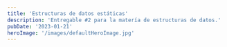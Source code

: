```yaml
---
title: 'Estructuras de datos estáticas'
description: 'Entregable #2 para la matería de estructuras de datos.'
pubDate: '2023-01-21'
heroImage: '/images/defaultHeroImage.jpg'
---
```



<Title title="Lista de Contenido" size="4xl" center={true} />

<ContentList />

<section class="content gap-2 flex flex-col" data-section-title="Lista" id="list">
  <Title title="Lista estática" size="2xl" center={true} />

  <Title title="Actividad de clase - Lista estática" size="2xl" />

  El alumno deberá ingresar una serie de elementos en una lista estática y aplicará las siguientes operaciónes: insersión, recorrido, búsqueda, eliminación, ordenación mezcla. utilizando el lenguaje de programación python.

  <Title title="Planteamiento" size="2xl" />

  En este programa me base en un supermercado, donde la persona tiene un carrito de compras donde va depositando los productos.

  <Title title="Operaciones" size="2xl" />

  <section class="grid grid-cols-2 max-sm:grid-cols-1 gap-4 my-4 items-start" id="operations">
    <Operation 
      title="Inserción" 
      description="Para insertar un elemento dentro de una lista, lo primero que necesitamos es una lista, por lo que, observando el editor de código debajo de este texto, en la línea 8, podemos observar una lista definida de nombre <kbd>shopping_list</kbd>.#

      Para posteriormente en la función insertar preguntar al usuario que producto desea incluir en su lista, luego insertar ese producto a la lista utilizando el metodo <kbd>append</kbd>.#

      Por último se muestra la lista de compras al usuario (en mi caso la lista ya se encuentra llena, por lo que, habrá más contenido que el que se inserto.#"
      codeURL='../code/JAMZ-TDA-ListaEstatica.py'
      desiredLine={12}
      client:load
    />

    <Operation 
      title="Recorrido" 
      description="Para la funcionalidad de recorrido, utilice un bucle for, donde obtuve el valor y el índice de este dentro de la lista, podemos observarlo en la línea <kbd>18</kbd> del código en el editor.#
      
      Por ejemplo, el programa dice lo siguiente <kbd>El producto (producto)</kbd> se encuentra en la posición <kbd>(posición)</kbd> de la lista.#

      Ahora con algo más real sería: <kbd>El producto Pasta de dientes se encuentra en la posición 12 de la lista.</kbd>"
      codeURL='../code/JAMZ-TDA-ListaEstatica.py'
      desiredLine={50}
      client:load
    />

    <Operation 
      title="Búsqueda"
      description="Para este caso en particular, existen dos opciones de búsqueda: por índice y por valor. En mi implementación, opté por la búsqueda por valor, ya que utilizo strings.#

      Nuestro programa solicita al usuario el nombre de un producto para buscarlo dentro de su lista de compras. Si encuentra el producto, el resultado es: <kbd>El producto {producto} existe en la lista con índice {índice}.</kbd>

      Un ejemplo práctico sería: <kbd>El producto Pollo existe en el índice 4 de la lista.</kbd>"
      codeURL='../code/JAMZ-TDA-ListaEstatica.py'
      desiredLine={65}
      client:load
    />

    <Operation 
      title="Eliminación"
      description="El programa muestra primero la lista de compras actual, posteriormente pregunta al usuario si necesita eliminar un producto.#
      Después de esto, el programa esperara 5 segundos imprimiendo el caracter <kbd>.</kbd>, y por último se confirmará si se elimino.#
      De hecho el método <kbd>remove</kbd> permite remover un elemento de la lista. En mi caso utiliznando <kbd>valor/índice</kbd>.#"
      codeURL='../code/JAMZ-TDA-ListaEstatica.py'
      desiredLine={83}
      client:load
    />

    <Operation 
      title="Ordenación"
      description="El programa informa al usuario que la lista se va a ordenar y ejecuta el método <kbd>sort</kbd>. Dado que la lista contiene valores de tipo string, la ordenación se realiza alfabéticamente.
      Después, se imprime la lista ordenada alfabéticamente, destacando cada elemento con colores diferentes."
      codeURL='../code/JAMZ-TDA-ListaEstatica.py'
      desiredLine={112}
      client:load
    />

    <Operation 
      title="Mezcla"
      description="Antes de finalizar el programa, se realiza una mezcla de la lista de compras del usuario. La mezcla cambia los índices de todos los productos insertados anteriormente.

      ¿Cómo se logra esto? Una forma sencilla de realizar la mezcla es utilizando la función <kbd>shuffle</kbd> de la librería <kbd>random</kbd>.

      El resultado es que al usuario se le muestra una lista de productos para comprar desordenada."
      codeURL='../code/JAMZ-TDA-ListaEstatica.py'
      desiredLine={130}
      client:load
    />

  </section>

  <Title
    title="Previsualización y descarga del código (completo)"
    size="2xl"
    center={true}
  />

  <Info
    content="El código tiene como dependencia la libreria <kbd>colorama</kbd>, si el programa falla al ejecutarse, puedes instalar la libreria utilizando el siguiente comando: <kbd>pip install colorama</kbd>."
    additionalStyleClasses="bg-[#faebd7] rounded-md text-red-500"
  />

  <a download={"JAMZ-TDA-ListaEstatica.py"} href="/code/JAMZ-TDA-ListaEstatica.py" class="flex rounded-md bg-primary-100 p-2 w-fit items-center gap-2 text-lg" type="button">
    Descargar código
    <span class="fas fa-download"></span>
  </a>
  
  <Title title="Capturas de ejecución" size="2xl" />
  
  <section class="grid grid-cols-2 max-sm:grid-cols-1 gap-4 my-4 items-start">
    <Capture title="Inserción" content='El programa pregunta al usuario, que producto desea añadir a su lista de compras.' imageURL='/images/Insercion.png' />
    <Capture title="Recorrido" content='El programa le muestra al usuario su lista de compras actualizada elemento por elemento.' imageURL='/images/Recorrer.png' />
    <Capture title="Búsqueda" content='Pregunta al usuario el nombre de un objeto para buscarlo en la lista de compras, si encuentra el objeto retornara el indice donde se encuentra este, caso contario emite un mensaje.' imageURL='/images/Busqueda.png' />
    <Capture title="Eliminación" content='El usuario puede eliminar un elemento de su lista utilizando su nombre, nuevamente si no existe se le hará saber al usuario.' imageURL='/images/Eliminar.png' />
    <Capture title="Ordenamiento" content='El programa ordena la lista de compras en orden alfabetico para posteriormente mostrar.' imageURL='/images/Ordenar.png' />
    <Capture title="Mezcla" content='Nuevamente, para mezclar utilizamos la funcion suffle de la libreria random, esta funcion recibe una lista como parámetro, y modifica la lista moviendo los elementos de forma aleatoria, luego el programa muestra la mezcla al usuario.' imageURL='/images/Mezcla.png' />
  </section>

  <Title title="Referencias" size="4xl" />

  <section class="flex flex-col gap-2">
    <Reference
      text="UA2-TDA Estáticas Recuperado 1 de febrero de 2023, de"
      url="https://sites.google.com/academicos.udg.mx/drlizcano/il354-estructura-datos/ua2-tda-est%C3%A1ticas?authuser=0"
    />
  </section>
</section>

<section class="content gap-2 flex flex-col" data-section-title="Pila" id="Pile">
  <Title title="Pila estática" size="2xl" center={true} />

  <Title title="Actividad de clase - Pila estática" size="2xl" />

  El alumno deberá ingresar una serie de elementos en una TDA pila estática y se aplicará las sigueintes operaciones utilizando el lenguaje de Python.

  <Title title="Planteamiento" size="2xl" />

  Una persona tiene diferentes cantidades de dinero en su bolsillo, cartera y su cuenta de banco por lo que al querrer depositar/retirar dinero entre cuentas/lugar donde este el dinero.

  <Title title="Operaciones" size="2xl" />

  <section class="grid grid-cols-2 max-sm:grid-cols-1 gap-4 my-4 items-start">
    <Operation 
      title="Inserción" 
      description="La operación consta en utilizar dos pilas con nombres 
        <kbd>DinerEnCuenta</kbd> y <kbd>DineroEnCartera</kbd> al 
        usuario le es mostrado el dinero disponible en las dos pilas.#
        Cuenta con validaciones en caso de no encontrar una cantidad dada o dar como un número no válido o string.#
        Para el proceso de insersión se pregunta al usuario cuanto se va a depositar al banco, posteriormente.# Utilizando un <kbd>for in</kbd>
        se recorre cada elemento disponible en la pila, donde es comprobado si la cantidad en la pila actual es igual a la que se va a depositar, se remueve ese dinero de la pila <kbd>DineroEnCartera</kbd> para insertarlo en <kbd>DineroEnCuenta</kbd>"
      codeURL='../code/JAMZ-TDA-PilaEstatica.py'
      desiredLine={24}
      client:load
    />
    
    <Operation 
      title="Recorrido" 
      description="Para implementar el recorrido, utilice la pila <kbd>DineroEnCartera</kbd>.#
      Mediante la ejecución de un bucle while ejecuté la operación (método) <kbd>pop</kbd>.#
      Esto con la finalidad de sacar el último elemento de la pila, posteriormente guardando este valor
      en una variable llamada <kbd>dinero</kbd>, en una pila auxiliar, para después imprimir el/los valor(es) 
      al usuario junto con el total de dinero en la cartera."
      codeURL='../code/JAMZ-TDA-PilaEstatica.py'
      desiredLine={80}
      client:load
    />
    
    <Operation 
      title="Búsqueda" 
      description="Utilizando la enumeración en un for, esto para obtener el elemento y el índice de la posición
      dinero en la pila <kbd>DineroEnCuenta</kbd>.#
      
      El criterio de búsqueda utilizado fue preguntar al usuario la cantidad de dinero a buscar, para posteriormente 
      mostrarle si está, se encuentra disponible.#
      
      Una vez hecho esto, el programa comprueba si el dinero es el mismo que la canitdad buscada."
      codeURL='../code/JAMZ-TDA-PilaEstatica.py'
      desiredLine={113}
      client:load
    />
    
    <Operation 
      title="Eliminación" 
      description="Para este proceso, concebido como retirar dinero del banco, consiste en sacar de la pila
      la cantidad deseada a retirar por el usuario.#
      
      Para este proceso declare una variable auxiliar, antes validando la entrada, además de los fondos disponibles.#
      
      Para concretar la transacción utilice un bucle <kbd>for in</kbd> utilizando las variables <kbd>DineroEnCuenta</kbd>, esta es la pila de la cual se retira el dinero, para insertar la cantidad deseada (encontrada) en la 'cartera', utilizando el método <kbd>append()</kbd>."
      codeURL='../code/JAMZ-TDA-PilaEstatica.py'
      desiredLine={149}
      client:load
    />
    
    <Operation 
      title="Ordenación" 
      description="Esto fue logrado mediante la utilización del método <kbd>sort</kbd> disponible para esta estructura de datos.#
      
      Ordenando las cantidades de menor a mayor"
      codeURL='../code/JAMZ-TDA-PilaEstatica.py'
      desiredLine={199}
      client:load
    />

    <Operation 
      title="Mezcla" 
      description="Para desordenar el dinero las cantidades disponbles en <kbd>DineroEnCartera</kbd> y en <kbd>DineroEnCuenta</kbd>
      utilice el método <kbd>suffle()</kbd> importado desde <kbd>random</kbd>."
      codeURL='../code/JAMZ-TDA-PilaEstatica.py'
      desiredLine={219}
      client:load
    />

  </section>

  <Title
    title="Previsualización y descarga del código (completo)"
    size="2xl"
    center={true}
  />

  <a download={"JAMZ-TDA-ListaEstatica.py"} href="/code/JAMZ-TDA-ListaEstatica.py" class="flex rounded-md bg-primary-100 p-2 w-fit items-center gap-2 text-lg" type="button">
    Descargar código
    <span class="fas fa-download"></span>
  </a>

  <Title title="Capturas de ejecución" size="2xl" />

  <section class="grid grid-cols-2 max-sm:grid-cols-1 gap-4 my-4 items-start">
    <Capture title="Menú" content='Este es el menú del programa donde el usuario interactúa, aquí se utilizando dos pilas para llevar a cabo la transacción.' imageURL='/images/pila/Menu.png' />
    <Capture title="Inserción" content='Emula una transacción entre una persona depositando dinero físico en una cuenta bancaria.' imageURL='/images/pila/Insercion.png' />
    <Capture title="Recorrido" content='Recorrido
El programa emula como la persona conta su dinero en la cartera, para posteriormente sumarlo y decir la cantidad total de dinero.' imageURL='/images/pila/Recorrer.png' />
    <Capture title="Búsqueda" content='El programa simula la acción donde el usuario busca una cantidad de dinero en la cuenta bancaria, si se encuentra, se emite un mensaje donde se confirma su existencia, y en que posicion de la pila o en este caso "cuenta bancaria".' imageURL='/images/pila/Busqueda.png' />
    <Capture title="Eliminación" content='En esta operación el programa emula que la persona, utilizando su cuenta bancaria puede retirar dinero y comprar cosas, para esto se imprime la pila "cuenta bancaria", si la cantidad coincide con algún elemento disponible en la cuenta del usuario se procede a continuar la "transacción", y se muestra el nuevo saldo.' />
    <Capture title="Ordenamiento" content='El programa emula una persona ordenando su dinero por cantidad, primero muestra su cartera con el dinero sin ordenar, para posteriormente ordenarlo y mostrar el resultado.' imageURL='/images/pila/Ordenar.png' />
    <Capture title="Mezcla" content='Aquí el programa emula nuevamente que la cartera de nuestro usuario se revuelve, y como consecuencia el dinero se desordena, primero se imprime en buen estado para posteriormente mostrarse desordenado o mezclado.' imageURL='/images/pila/Mezcla.png' />
  </section>
  
  <Title title="Referencias" size="4xl" />

  <section class="flex flex-col gap-2">
    <Reference
      text="UA2-TDA Estáticas Recuperado 1 de febrero de 2023, de"
      url="https://sites.google.com/academicos.udg.mx/drlizcano/il354-estructura-datos/ua2-tda-est%C3%A1ticas?authuser=0"
    />
  </section>

</section>

<section class="content gap-2 flex flex-col" data-section-title="Cola" id="Queue">
  <Title title="Cola Estática" size="2xl" center={true} />

  <Title title="Actividad de clase - Pila estática" size="2xl" />

  El alumno deberá ingresar una serie de elementos en una TDA cola estática y se aplicará las sigueintes operaciones utilizando el lenguaje de Python.

  <Title title="Planteamiento" size="2xl" />

  Para este entregable como propuesta he decidido programar un emulador de cola. En este caso una cola de atención al cliente de una empresa, donde pueden ser atendidos conforme al orden en el que llegaron, pero también existen opciones para priorizar clientes VIP o emergencias.

  <Title title="Operaciones" size="2xl" />
  
  <section class="grid grid-cols-2 max-sm:grid-cols-1 gap-4 my-4 items-start">
    <Operation 
      title="Inserción" 
      description="Para esta funcionalidad, el programa primero generá un tope de clientes aleatorio (entre 4 y 6).#
      Posteriormente, genero un cliente utilizando este valor e insertarlo en la cola <kbd>clientes</kbd>.#
      Por último, la insersión es realizada cuando se muestra en pantalla los datos del cliente, y a que cola de prioridad es asignado(a)."
      codeURL='../code/JAMZ-TDA-ColaEstatica.py'
      desiredLine={488}
      client:load
    />

    <Operation 
      title="Recorrido" 
      description="Se imprime la cantidad de clientes, el máximo que pueden ser generados, además de mostrar las colas de prioridad, y la relación entre las colas y los clientes."
      codeURL='../code/JAMZ-TDA-ColaEstatica.py'
      desiredLine={539}
      client:load
    />

    <Operation 
      title="Búsqueda" 
      description="En base a un 'Turno' mediante el uso de condicionales.#
      Pero primero, verificar que las colas tengan clientes, sino, generar algunos.#
      Posteriormente preguntar por el nombre del cliente para buscarlo en las colas, pero sin saber que turno tiene este.#
      Para lograr esto utilice una enumeración para obtener el valor, y finalizando obteniendo el nombre del cliente y su turno
      junto al nombre de la cola."
      codeURL='../code/JAMZ-TDA-ColaEstatica.py'
      desiredLine={591}
      client:load
    />
    
    <Operation 
      title="Eliminación" 
      description="Esto basado en la simulación de una 'Transacción' a la cual un cliente puede pertenecer, el programa antes de eliminar al cliente (dado por concretada la transacción) imprime lo siguiente:
      <kbd>Nombre, operación realizada, tipo de cliente </kbd>."
      codeURL='../code/JAMZ-TDA-ColaEstatica.py'
      desiredLine={646}
      client:load
    />
    
    <Operation 
      title="Ordenación" 
      description="Para ordenar la cola principal (donde se encuentran todos los clientes), se utilizó como criterio el orden alfabético de los nombres.
      Mediante el uso del método <kbd>sort()</kbd>, esta vez teniendo que hacer una modificación a llamada.#
      
      Esto provocado por los argumentos necesarios por la función para poder implementar lo que yo requeria, debido a que la lista esta conformada por
      objetos y no tipos de datos básicos.#
      
      Para esto utilice el argumento <kbd>key</kbd> en la función <kbd>sort</kbd>, y como valor de key envie el nombre del cliente usando el siguiente
      código: <kbd>operator.attrgetter('nombre')</kbd>."
      codeURL='../code/JAMZ-TDA-ColaEstatica.py'
      desiredLine={684}
      client:load
    />

    <Operation 
      title="Mezclar" 
      description="El concepto de mezclar puede ser aplicado en la cola principal.#
      
      Para esta funcionalidad obté alterar el orden mediante el atributo de membresia (premium/platinum), mediante el uso de <kbd>shuffle()</kbd> de random."
      codeURL='../code/JAMZ-TDA-ColaEstatica.py'
      desiredLine={712}
      client:load
    />

  </section>
  
  <Title
    title="Previsualización y descarga del código (completo)"
    size="2xl"
    center={true}
  />

  <a download={"JAMZ-TDA-ListaEstatica.py"} href="/code/JAMZ-TDA-ListaEstatica.py" class="flex rounded-md bg-primary-100 p-2 w-fit items-center gap-2 text-lg" type="button">
    Descargar código
    <span class="fas fa-download"></span>
  </a>

  <Title title="Capturas de ejecución" size="2xl" />

  <section class="grid grid-cols-2 max-sm:grid-cols-1 gap-4 my-4 items-start">
    <Capture title="Menú" content='Este es el menú del programa donde el usuario interactúa, aquí se utilizando dos pilas para llevar a cabo la transacción.' imageURL='/images/cola/Menu.png' />
    <Capture title="Inserción" content='Emula una transacción entre una persona depositando dinero físico en una cuenta bancaria.' imageURL='/images/cola/Insercion.png' />
    <Capture title="Recorrido" content='Recorrido
El programa emula como la persona conta su dinero en la cartera, para posteriormente sumarlo y decir la cantidad total de dinero.' imageURL='/images/cola/Recorrer.png' />
    <Capture title="Búsqueda" content='El programa simula la acción donde el usuario busca una cantidad de dinero en la cuenta bancaria, si se encuentra, se emite un mensaje donde se confirma su existencia, y en que posicion de la pila o en este caso "cuenta bancaria".' imageURL='/images/cola/Busqueda.png' />
    <Capture title="Eliminación" content='En esta operación el programa emula que la persona, utilizando su cuenta bancaria puede retirar dinero y comprar cosas, para esto se imprime la pila "cuenta bancaria", si la cantidad coincide con algún elemento disponible en la cuenta del usuario se procede a continuar la "transacción", y se muestra el nuevo saldo.' />
    <Capture title="Ordenamiento" content='El programa emula una persona ordenando su dinero por cantidad, primero muestra su cartera con el dinero sin ordenar, para posteriormente ordenarlo y mostrar el resultado.' imageURL='/images/cola/Ordenar.png' />
    <Capture title="Mezcla" content='Aquí el programa emula nuevamente que la cartera de nuestro usuario se revuelve, y como consecuencia el dinero se desordena, primero se imprime en buen estado para posteriormente mostrarse desordenado o mezclado.' imageURL='/images/cola/Mezcla.png' />
  </section>

  <Title title="Referencias" size="4xl" />

  <section class="flex flex-col gap-2">
    <Reference
      text="UA2-TDA Estáticas Recuperado 1 de febrero de 2023, de"
      url="https://sites.google.com/academicos.udg.mx/drlizcano/il354-estructura-datos/ua2-tda-est%C3%A1ticas?authuser=0"
    />
  </section>

</section>
